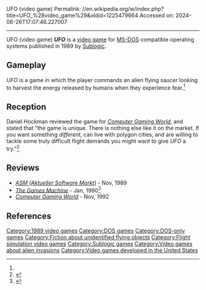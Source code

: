 UFO (video game)
Permalink: //en.wikipedia.org/w/index.php?title=UFO_%28video_game%29&oldid=1225479664
Accessed on: 2024-06-26T17:07:46.227007



------
UFO (video game)
{{Short description|1989 video game}}
{{Infobox video game
| collapsible = 
| state = 
| italic title = 
| title = UFO
| image = UFO video game cover.jpg
| alt = 
| caption = 
| developer = [[Sublogic]]
| publisher = [[Sublogic]]
| designer = [[Bruce Artwick]]<br>Hugo Feugen<ref name="giantlist">{{cite web |last1=Hague |first1=James |title=The Giant List of Classic Game Programmers |url=https://dadgum.com/giantlist/}}</ref>
| series = 
| engine = 
| platforms = [[MS-DOS]]
| released = 1989
| genre = 
| modes = 
}}'''''UFO''''' is a [[video game]] for [[MS-DOS]] compatible operating systems published in 1989 by [[Sublogic]].

==Gameplay==
''UFO'' is a game in which the player commands an alien flying saucer looking to harvest the energy released by humans when they experience fear.<ref name="CGW66"/>

==Reception==
Daniel Hockman reviewed the game for ''[[Computer Gaming World]]'', and stated that "the game is unique. There is nothing else like it on the market. If you want something ''different'', can live with polygon cities, and are willing to tackle some truly difficult flight demands you might want to give ''UFO'' a try."<ref name="CGW66">{{cite magazine |last=Hockman |first=Daniel |title=IS UFO For Real?: SubLOGIC Flings a Flying Saucer Simulator At Us |magazine=Computer Gaming World |date=December 1989 |volume=1 |issue=66 |pages=61}}</ref>

==Reviews==
*''[[Aktueller Software Markt|ASM (Aktueller Software Markt)]]'' - Nov, 1989
*''[[The Games Machine]]'' - Jan, 1990<ref>{{cite web | url=https://archive.org/details/the-games-machine-26/page/n23/mode/2up | title=The Games Machine Issue 26 }}</ref>
*''[[Computer Gaming World]]'' - Nov, 1992

==References==
{{reflist}}

[[Category:1989 video games]]
[[Category:DOS games]]
[[Category:DOS-only games]]
[[Category:Fiction about unidentified flying objects]]
[[Category:Flight simulation video games]]
[[Category:Sublogic games]]
[[Category:Video games about alien invasions]]
[[Category:Video games developed in the United States]]